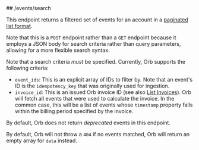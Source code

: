 
<MethodPill method="post" />
## /events/search

This endpoint returns a filtered set of events for an account in a [paginated list format](../reference/pagination).

Note that this is a `POST` endpoint rather than a `GET` endpoint because it employs a JSON body for search criteria
rather than query parameters, allowing for a more flexible search syntax.

Note that a search criteria _must_ be specified. Currently, Orb supports the following criteria:
- `event_ids`: This is an explicit array of IDs to filter by. Note that an event's ID is the `idempotency_key` that
  was originally used for ingestion.
- `invoice_id`: This is an issued Orb invoice ID (see also [List Invoices](list-invoices)). Orb will fetch all
  events that were used to calculate the invoice. In the common case, this will be a list of events whose
  `timestamp` property falls within the billing period specified by the invoice.

By default, Orb does not return _deprecated_ events in this endpoint.

By default, Orb will not throw a `404` if no events matched, Orb will return an empty array for `data` instead.
